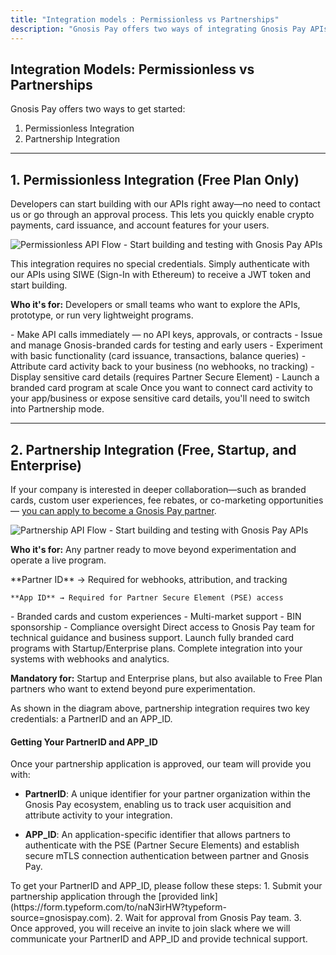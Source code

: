 ```yaml
---
title: "Integration models : Permissionless vs Partnerships"
description: "Gnosis Pay offers two ways of integrating Gnosis Pay APIs. Whether you’re building as a developer or looking to launch a whitelisted branded solution, Gnosis Pay is designed to be flexible and accessible for all developers and businesses."
---
```

## Integration Models: Permissionless vs Partnerships

Gnosis Pay offers two ways to get started:

1. Permissionless Integration
2. Partnership Integration

---
## 1. Permissionless Integration (Free Plan Only)

Developers can start building with our APIs right away—no need to contact us or go through an approval process. This lets you quickly enable crypto payments, card issuance, and account features for your users.

<img
  src="static/img/API Flows_permissionless.png"
  alt="Permissionless API Flow - Start building and testing with Gnosis Pay APIs"
  className="rounded-lg shadow-lg"
/>

<Info>
This integration requires no special credentials. Simply authenticate with our APIs using SIWE (Sign-In with Ethereum) to receive a JWT token and start building.
</Info>

**Who it's for:** Developers or small teams who want to explore the APIs, prototype, or run very lightweight programs.

<CardGroup cols={2}>
  <Card title="✅ What You Can Do" icon="check" color="#16a34a">
    - Make API calls immediately — no API keys, approvals, or contracts
    - Issue and manage Gnosis-branded cards for testing and early users
    - Experiment with basic functionality (card issuance, transactions, balance queries)
  </Card>

  <Card title="❌ What You Can't Do" icon="x" color="#dc2626">
    - Attribute card activity back to your business (no webhooks, no tracking)
    - Display sensitive card details (requires Partner Secure Element)
    - Launch a branded card program at scale
  </Card>
</CardGroup>

<Card title="🚀 When to Move On" icon="arrow-right" color="#2563eb">
Once you want to connect card activity to your app/business or expose sensitive card details, you'll need to switch into Partnership mode.
</Card>

---

## 2. Partnership Integration (Free, Startup, and Enterprise)

If your company is interested in deeper collaboration—such as branded cards, custom user experiences, fee rebates, or co-marketing opportunities — [you can apply to become a Gnosis Pay partner](https://form.typeform.com/to/naN3irHW?typeform-source=gnosispay.com).

<img
  src="/static/img/API Flows_partnership.png"
  alt="Partnership API Flow - Start building and testing with Gnosis Pay APIs"
  className="rounded-lg shadow-lg"
/>

**Who it's for:** Any partner ready to move beyond experimentation and operate a live program.

<CardGroup cols={2}>
  <Card title="🔑 Key Credentials" icon="key" color="#7c3aed">
    **Partner ID** → Required for webhooks, attribution, and tracking

    **App ID** → Required for Partner Secure Element (PSE) access
  </Card>

  <Card title="🎯 Advanced Features" icon="star" color="#ea580c">
    - Branded cards and custom experiences
    - Multi-market support
    - BIN sponsorship
    - Compliance oversight
  </Card>
</CardGroup>

<CardGroup cols={3}>
  <Card title="💬 Dedicated Support" icon="headset" color="#059669">
    Direct access to Gnosis Pay team for technical guidance and business support.
  </Card>

  <Card title="🏷️ Branded Programs" icon="tag" color="#dc2626">
    Launch fully branded card programs with Startup/Enterprise plans.
  </Card>

  <Card title="📊 Full Observability" icon="chart-bar" color="#2563eb">
    Complete integration into your systems with webhooks and analytics.
  </Card>
</CardGroup>

**Mandatory for:** Startup and Enterprise plans, but also available to Free Plan partners who want to extend beyond pure experimentation.


As shown in the diagram above, partnership integration requires two key credentials: a PartnerID and an APP_ID.

#### **Getting Your PartnerID and APP_ID**

Once your partnership application is approved, our team will provide you with:
- **PartnerID**: A unique identifier for your partner organization within the Gnosis Pay ecosystem, enabling us to track user acquisition and attribute activity to your integration.

- **APP_ID**: An application-specific identifier that allows partners to authenticate with the PSE (Partner Secure Elements) and establish secure mTLS connection authentication between partner and Gnosis Pay.

<Info>
    To get your PartnerID and APP_ID, please follow these steps:
    1. Submit your partnership application through the [provided link](https://form.typeform.com/to/naN3irHW?typeform-source=gnosispay.com).
    2. Wait for approval from Gnosis Pay team.
    3. Once approved, you will receive an invite to join slack where we will communicate your PartnerID and APP_ID and provide technical support.
</Info>
